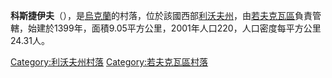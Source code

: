 {{coord|49|58|36|N|24|2|7|E|scale:30000|display=title}}

'''科斯捷伊夫'''（{{lang-uk|Костеїв}}），是[[烏克蘭|烏克蘭]]的村落，位於該國西部[[利沃夫州|利沃夫州]]，由[[若夫克瓦區|若夫克瓦區]]負責管轄，始建於1399年，面積9.05平方公里，2001年人口220，人口密度每平方公里24.31人。

{{DEFAULTSORT:Костеїв}}
[[Category:利沃夫州村落|Category:利沃夫州村落]]
[[Category:若夫克瓦區村落|Category:若夫克瓦區村落]]


{{Lviv-geo-stub}}